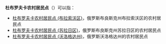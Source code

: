 '''杜布罗夫卡农村居民点'''（{{lang-ru|Дубровское сельское поселение}}）可以指：
* [[杜布罗夫卡农村居民点_(布拉索沃区)|杜布罗夫卡农村居民点 (布拉索沃区)]]，俄罗斯布良斯克州布拉索沃区的农村居民点
* [[杜布罗夫卡农村居民点_(苏拉日区)|杜布罗夫卡农村居民点 (苏拉日区)]]，俄罗斯布良斯克州苏拉日区的农村居民点
* [[杜布罗夫卡农村居民点_(沃洛格达州)|杜布罗夫卡农村居民点 (沃洛格达州)]]，俄罗斯沃洛格达州的农村居民点

{{disambig|cat=俄语译名消歧义}}